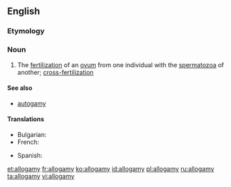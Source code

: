 ==English==
{{wikipedia}}
===Etymology===
{{confix|allo|gamy|lang=en}}

===Noun===
{{en-noun|-}}

# {{context|biology|lang=en}} The [[fertilization]] of an [[ovum]] from one individual with the [[spermatozoa]] of another; [[cross-fertilization]]

====See also====
* [[autogamy]]

====Translations====
{{trans-top|fertilization}}
* Bulgarian: {{t|bg|кръстосано опрашване}}
* French: {{t+|fr|allogamie}}
{{trans-mid}}
* Spanish: {{t|es|alogamia|f}}
{{trans-bottom}}

[[et:allogamy]]
[[fr:allogamy]]
[[ko:allogamy]]
[[id:allogamy]]
[[pl:allogamy]]
[[ru:allogamy]]
[[ta:allogamy]]
[[vi:allogamy]]
